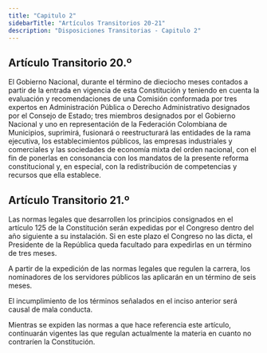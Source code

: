 ```yaml
---
title: "Capitulo 2"
sidebarTitle: "Artículos Transitorios 20-21"
description: "Disposiciones Transitorias - Capitulo 2"
---
```


## Artículo Transitorio 20.º

El Gobierno Nacional, durante el término de dieciocho meses contados a partir de la entrada en vigencia de esta Constitución y teniendo en cuenta la evaluación y recomendaciones de una Comisión conformada por tres expertos en Administración Pública o Derecho Administrativo designados por el Consejo de Estado; tres miembros designados por el Gobierno Nacional y uno en representación de la Federación Colombiana de Municipios, suprimirá, fusionará o reestructurará las entidades de la rama ejecutiva, los establecimientos públicos, las empresas industriales y comerciales y las sociedades de economía mixta del orden nacional, con el fin de ponerlas en consonancia con los mandatos de la presente reforma constitucional y, en especial, con la redistribución de competencias y recursos que ella establece.

## Artículo Transitorio 21.º

Las normas legales que desarrollen los principios consignados en el artículo 125 de la Constitución serán expedidas por el Congreso dentro del año siguiente a su instalación. Si en este plazo el Congreso no las dicta, el Presidente de la República queda facultado para expedirlas en un término de tres meses.

A partir de la expedición de las normas legales que regulen la carrera, los nominadores de los servidores públicos las aplicarán en un término de seis meses.

El incumplimiento de los términos señalados en el inciso anterior será causal de mala conducta.

Mientras se expiden las normas a que hace referencia este artículo, continuarán vigentes las que regulan actualmente la materia en cuanto no contraríen la Constitución.
